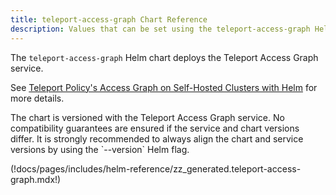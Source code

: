 ```yaml
---
title: teleport-access-graph Chart Reference
description: Values that can be set using the teleport-access-graph Helm chart
---
```


The `teleport-access-graph` Helm chart deploys the Teleport Access Graph service.

See [Teleport Policy's Access Graph on Self-Hosted Clusters with Helm](../../admin-guides/access-controls/access-graph/self-hosted-helm.mdx)
for more details.

<Admonition type="warning" title="Version Compatibility">
The chart is versioned with the Teleport Access Graph service. No compatibility
guarantees are ensured if the service and chart versions differ.
It is strongly recommended to always align the chart and service versions
by using the `--version` Helm flag.
</Admonition>


(!docs/pages/includes/helm-reference/zz_generated.teleport-access-graph.mdx!)
